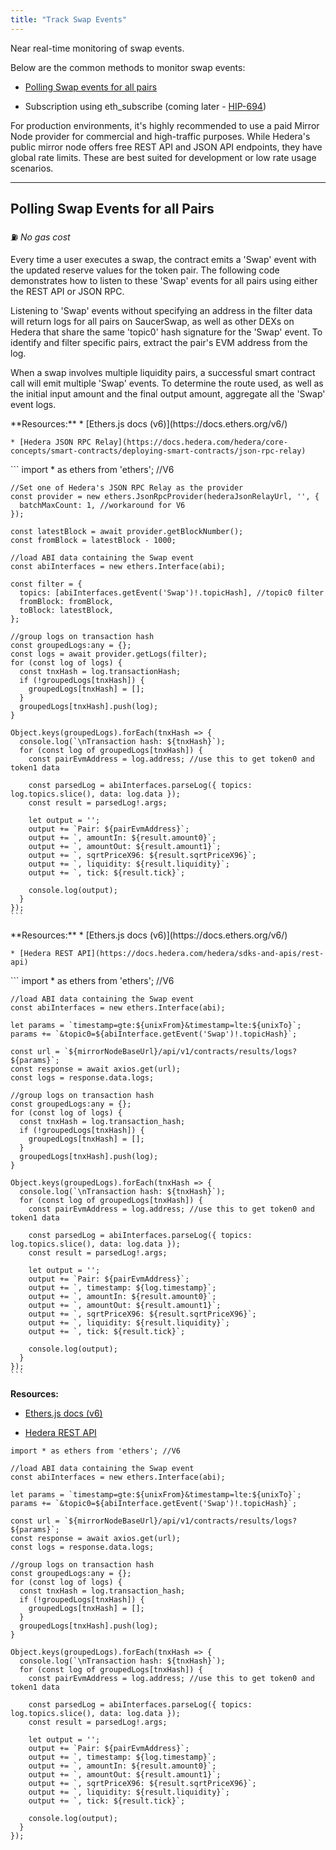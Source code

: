 ```yaml
---
title: "Track Swap Events"
---
```


Near real-time monitoring of swap events.

Below are the common methods to monitor swap events:

* [Polling Swap events for all pairs](/developer/saucerswap-v2/swap-operations/track-swap-events#polling-swap-events-for-all-pairs)

* Subscription using eth\_subscribe (coming later - [HIP-694](https://hips.hedera.com/hip/hip-694))

For production environments, it's highly recommended to use a paid Mirror Node provider for commercial and high-traffic purposes. While Hedera's public mirror node offers free REST API and JSON API endpoints, they have global rate limits. These are best suited for development or low rate usage scenarios.

***

## Polling Swap Events for all Pairs

⛽ *No gas cost*

Every time a user executes a swap, the contract emits a 'Swap' event with the updated reserve values for the token pair. The following code demonstrates how to listen to these 'Swap' events for all pairs using either the REST API or JSON RPC.

Listening to 'Swap' events without specifying an address in the filter data will return logs for all pairs on SaucerSwap, as well as other DEXs on Hedera that share the same 'topic0' hash signature for the 'Swap' event. To identify and filter specific pairs, extract the pair's EVM address from the log.

When a swap involves multiple liquidity pairs, a successful smart contract call will emit multiple 'Swap' events. To determine the route used, as well as the initial input amount and the final output amount, aggregate all the 'Swap' event logs.

<Tabs>
  <Tab title="JSON RPC">
    **Resources:**
  </Tab>

  <Tab title="REST API">
    * [Ethers.js docs (v6)](https://docs.ethers.org/v6/)

    * [Hedera JSON RPC Relay](https://docs.hedera.com/hedera/core-concepts/smart-contracts/deploying-smart-contracts/json-rpc-relay)
  </Tab>

  <Tab title>
    ```
    import * as ethers from 'ethers'; //V6

    //Set one of Hedera's JSON RPC Relay as the provider
    const provider = new ethers.JsonRpcProvider(hederaJsonRelayUrl, '', {
      batchMaxCount: 1, //workaround for V6
    });
      
    const latestBlock = await provider.getBlockNumber();
    const fromBlock = latestBlock - 1000;

    //load ABI data containing the Swap event
    const abiInterfaces = new ethers.Interface(abi);

    const filter = {
      topics: [abiInterfaces.getEvent('Swap')!.topicHash], //topic0 filter
      fromBlock: fromBlock,
      toBlock: latestBlock,
    };

    //group logs on transaction hash
    const groupedLogs:any = {};
    const logs = await provider.getLogs(filter);
    for (const log of logs) {      
      const tnxHash = log.transactionHash;     
      if (!groupedLogs[tnxHash]) {
        groupedLogs[tnxHash] = [];
      }
      groupedLogs[tnxHash].push(log);
    }

    Object.keys(groupedLogs).forEach(tnxHash => {
      console.log(`\nTransaction hash: ${tnxHash}`);
      for (const log of groupedLogs[tnxHash]) {
        const pairEvmAddress = log.address; //use this to get token0 and token1 data

        const parsedLog = abiInterfaces.parseLog({ topics: log.topics.slice(), data: log.data });
        const result = parsedLog!.args;

        let output = '';
        output += `Pair: ${pairEvmAddress}`;
        output += `, amountIn: ${result.amount0}`;
        output += `, amountOut: ${result.amount1}`;
        output += `, sqrtPriceX96: ${result.sqrtPriceX96}`;
        output += `, liquidity: ${result.liquidity}`;
        output += `, tick: ${result.tick}`;

        console.log(output);
      }
    });
    ```
  </Tab>

  <Tab title>
    **Resources:**
  </Tab>

  <Tab title>
    * [Ethers.js docs (v6)](https://docs.ethers.org/v6/)

    * [Hedera REST API](https://docs.hedera.com/hedera/sdks-and-apis/rest-api)
  </Tab>

  <Tab title>
    ```
    import * as ethers from 'ethers'; //V6

    //load ABI data containing the Swap event
    const abiInterfaces = new ethers.Interface(abi);

    let params = `timestamp=gte:${unixFrom}&timestamp=lte:${unixTo}`;  
    params += `&topic0=${abiInterface.getEvent('Swap')!.topicHash}`;

    const url = `${mirrorNodeBaseUrl}/api/v1/contracts/results/logs?${params}`;  
    const response = await axios.get(url);
    const logs = response.data.logs;

    //group logs on transaction hash
    const groupedLogs:any = {};
    for (const log of logs) {     
      const tnxHash = log.transaction_hash;     
      if (!groupedLogs[tnxHash]) {
        groupedLogs[tnxHash] = [];
      }
      groupedLogs[tnxHash].push(log);
    }

    Object.keys(groupedLogs).forEach(tnxHash => {
      console.log(`\nTransaction hash: ${tnxHash}`);
      for (const log of groupedLogs[tnxHash]) {
        const pairEvmAddress = log.address; //use this to get token0 and token1 data

        const parsedLog = abiInterfaces.parseLog({ topics: log.topics.slice(), data: log.data });
        const result = parsedLog!.args;

        let output = '';
        output += `Pair: ${pairEvmAddress}`;
        output += `, timestamp: ${log.timestamp}`;
        output += `, amountIn: ${result.amount0}`;
        output += `, amountOut: ${result.amount1}`;
        output += `, sqrtPriceX96: ${result.sqrtPriceX96}`;
        output += `, liquidity: ${result.liquidity}`;
        output += `, tick: ${result.tick}`;

        console.log(output);
      }
    });
    ```
  </Tab>
</Tabs>

**Resources:**

* [Ethers.js docs (v6)](https://docs.ethers.org/v6/)

* [Hedera REST API](https://docs.hedera.com/hedera/sdks-and-apis/rest-api)

```
import * as ethers from 'ethers'; //V6

//load ABI data containing the Swap event
const abiInterfaces = new ethers.Interface(abi);

let params = `timestamp=gte:${unixFrom}&timestamp=lte:${unixTo}`;  
params += `&topic0=${abiInterface.getEvent('Swap')!.topicHash}`;

const url = `${mirrorNodeBaseUrl}/api/v1/contracts/results/logs?${params}`;  
const response = await axios.get(url);
const logs = response.data.logs;

//group logs on transaction hash
const groupedLogs:any = {};
for (const log of logs) {     
  const tnxHash = log.transaction_hash;     
  if (!groupedLogs[tnxHash]) {
    groupedLogs[tnxHash] = [];
  }
  groupedLogs[tnxHash].push(log);
}

Object.keys(groupedLogs).forEach(tnxHash => {
  console.log(`\nTransaction hash: ${tnxHash}`);
  for (const log of groupedLogs[tnxHash]) {
    const pairEvmAddress = log.address; //use this to get token0 and token1 data

    const parsedLog = abiInterfaces.parseLog({ topics: log.topics.slice(), data: log.data });
    const result = parsedLog!.args;

    let output = '';
    output += `Pair: ${pairEvmAddress}`;
    output += `, timestamp: ${log.timestamp}`;
    output += `, amountIn: ${result.amount0}`;
    output += `, amountOut: ${result.amount1}`;
    output += `, sqrtPriceX96: ${result.sqrtPriceX96}`;
    output += `, liquidity: ${result.liquidity}`;
    output += `, tick: ${result.tick}`;

    console.log(output);
  }
});
```